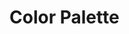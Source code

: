 
<Meta title="Colors" />

<h1>Color Palette</h1>

<ColorPalette>
  <ColorItem
    title="Primary"
    subtitle="token.color.${value}"
    colors={{
      'ink': 'var(--hoon-color-ink)',
      'silver': 'var(--hoon-color-silver)',
      'white': 'var(--hoon-color-white)',
    }}
  />
  <ColorItem
    title="Black"
    subtitle="token.color.black"
    colors={{
      '100': 'var(--hoon-color-black-100)',
      '200': 'var(--hoon-color-black-200)',
      '300': 'var(--hoon-color-black-300)',
      '400': 'var(--hoon-color-black-400)',
      '500': 'var(--hoon-color-black-500)',
      '600': 'var(--hoon-color-black-600)',
      '700': 'var(--hoon-color-black-700)',
    }}
  />
  <ColorItem
    title="Green"
    subtitle="token.color.green"
    colors={{
      '100': 'var(--hoon-color-green-100)',
      '200': 'var(--hoon-color-green-200)',
      '300': 'var(--hoon-color-green-300)',
      '400': 'var(--hoon-color-green-400)',
      '500': 'var(--hoon-color-green-500)',
      '600': 'var(--hoon-color-green-600)',
      '700': 'var(--hoon-color-green-700)',
    }}
  />
  <ColorItem
    title="Blue"
    subtitle="token.color.blue"
    colors={{
      '100': 'var(--hoon-color-blue-100)',
      '200': 'var(--hoon-color-blue-200)',
      '300': 'var(--hoon-color-blue-300)',
      '400': 'var(--hoon-color-blue-400)',
      '500': 'var(--hoon-color-blue-500)',
      '600': 'var(--hoon-color-blue-600)',
      '700': 'var(--hoon-color-blue-700)',
    }}
  />
  <ColorItem
    title="Yellow"
    subtitle="token.color.yellow"
    colors={{
      '100': 'var(--hoon-color-yellow-100)',
      '200': 'var(--hoon-color-yellow-200)',
      '300': 'var(--hoon-color-yellow-300)',
      '400': 'var(--hoon-color-yellow-400)',
      '500': 'var(--hoon-color-yellow-500)',
      '600': 'var(--hoon-color-yellow-600)',
      '700': 'var(--hoon-color-yellow-700)',
    }}
  />
  <ColorItem
    title="Red"
    subtitle="token.color.red"
    colors={{
      '100': 'var(--hoon-color-red-100)',
      '200': 'var(--hoon-color-red-200)',
      '300': 'var(--hoon-color-red-300)',
      '400': 'var(--hoon-color-red-400)',
      '500': 'var(--hoon-color-red-500)',
      '600': 'var(--hoon-color-red-600)',
      '700': 'var(--hoon-color-red-700)',
    }}
  />
</ColorPalette>

<style>
  {`
  .sbdocs-content {
  max-width: none !important;
}

.sbdocs-content .docblock-colorpalette span {
  display: none !important;
}

div:has([title^="var(--clay"]) {
  background-image: none;
}
`}
</style>
